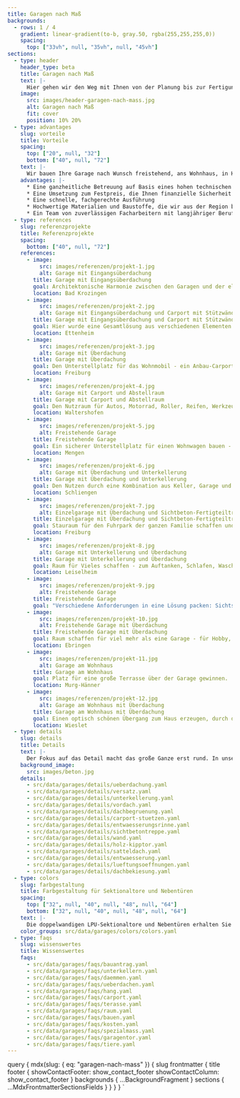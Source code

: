 ```yaml
---
title: Garagen nach Maß
backgrounds:
  - rows: 1 / 4
    gradient: linear-gradient(to-b, gray.50, rgba(255,255,255,0))
    spacing:
      top: ["33vh", null, "35vh", null, "45vh"]
sections:
  - type: header
    header_type: beta
    title: Garagen nach Maß
    text: |-
      Hier gehen wir den Weg mit Ihnen von der Planung bis zur Fertigung. Dabei lösen wir mit Ihnen jede technische Herausforderung und binden bestehende Pläne – zum Beispiel vom Architekten – gerne ein.
    image:
      src: images/header-garagen-nach-mass.jpg
      alt: Garagen nach Maß
      fit: cover
      position: 10% 20%
  - type: advantages
    slug: vorteile
    title: Vorteile
    spacing:
      top: ["20", null, "32"]
      bottom: ["40", null, "72"]
    text: |-
      Wir bauen Ihre Garage nach Wunsch freistehend, ans Wohnhaus, in Hanglage, mit Eingangsüberdachung oder als Carport. Besonderen örtliche Gegebenheiten stellen wir uns und passen Ihre Garage an Nischen, Ecken und schräge Grundstücksgrenzen an. Auch eine überhohe Einfahrtshöhe oder die Notwendigkeit der Überfahrt können wir berücksichtigen und umsetzen.
    advantages: |-
      * Eine ganzheitliche Betreuung auf Basis eines hohen technischen Know-Hows und langer Erfahrung in Bezug auf Machbarkeit von technische Sonderlösungen
      * Eine Umsetzung zum Festpreis, die Ihnen finanzielle Sicherheit gibt
      * Eine schnelle, fachgerechte Ausführung
      * Hochwertige Materialien und Baustoffe, die wir aus der Region beziehen
      * Ein Team von zuverlässigen Facharbeitern mit langjähriger Berufserfahrung
  - type: references
    slug: referenzprojekte
    title: Referenzprojekte
    spacing:
      bottom: ["40", null, "72"]
    references:
      - image:
          src: images/referenzen/projekt-1.jpg
          alt: Garage mit Eingangsüberdachung
        title: Garage mit Eingangsüberdachung
        goal: Architektonische Harmonie zwischen den Garagen und der eleganten Eingangsüberdachung erzeugen.
        location: Bad Krozingen
      - image:
          src: images/referenzen/projekt-2.jpg
          alt: Garage mit Eingangsüberdachung und Carport mit Stützwänden
        title: Garage mit Eingangsüberdachung und Carport mit Stützwänden
        goal: Hier wurde eine Gesamtlösung aus verschiedenen Elementen angestrebt. Umgesetzt wurde ein Garage, die den fehlenden Keller ersetzt, ein Carport für Autos und Fahrräder sowie eine Terrasse und Stützwände zum Nachbarn.
        location: Ettenheim
      - image:
          src: images/referenzen/projekt-3.jpg
          alt: Garage mit Überdachung
        title: Garage mit Überdachung
        goal: Den Unterstellplatz für das Wohnmobil - ein Anbau-Carport - optimal mit einer Garage kombinieren.
        location: Freiburg
      - image:
          src: images/referenzen/projekt-4.jpg
          alt: Garage mit Carport und Abstellraum
        title: Garage mit Carport und Abstellraum
        goal: Den Nutzraum für Autos, Motorrad, Roller, Reifen, Werkzeug und Sonstiges maximieren.
        location: Waltershofen
      - image:
          src: images/referenzen/projekt-5.jpg
          alt: Freistehende Garage
        title: Freistehende Garage
        goal: Ein sicherer Unterstellplatz für einen Wohnwagen bauen - realisiert durch ein speziell angefertigtes Dach - und die maximale baurechtliche Wandhöhe an der Grenze einhalten.
        location: Mengen
      - image:
          src: images/referenzen/projekt-6.jpg
          alt: Garage mit Überdachung und Unterkellerung
        title: Garage mit Überdachung und Unterkellerung
        goal: Den Nutzen durch eine Kombination aus Keller, Garage und Carport maximieren.
        location: Schliengen
      - image:
          src: images/referenzen/projekt-7.jpg
          alt: Einzelgarage mit Überdachung und Sichtbeton-Fertigteiltreppe
        title: Einzelgarage mit Überdachung und Sichtbeton-Fertigteiltreppe
        goal: Stauraum für den Fuhrpark der ganzen Familie schaffen und einen optisch schönen Eingangsbereich bauen. Dieser punktet mit einer Überdachung für den Schutz vor Witterung und einer eleganten Fertigteiltreppe aus eingefärbtem Sichtbeton.
        location: Freiburg
      - image:
          src: images/referenzen/projekt-8.jpg
          alt: Garage mit Unterkellerung und Überdachung
        title: Garage mit Unterkellerung und Überdachung
        goal: Raum für Vieles schaffen - zum Auftanken, Schlafen, Waschen und Kochen.
        location: Leiselheim
      - image:
          src: images/referenzen/projekt-9.jpg
          alt: Freistehende Garage
        title: Freistehende Garage
        goal: "Verschiedene Anforderungen in eine Lösung packen: Sichtschutz, Lagerflächen, Holzstauraum und Garage."
      - image:
          src: images/referenzen/projekt-10.jpg
          alt: Freistehende Garage mit Überdachung
        title: Freistehende Garage mit Überdachung
        goal: Raum schaffen für viel mehr als eine Garage - für Hobby, Werkbank, Reifenlager und für eine geschützte Fläche zur Lagerung von Feuerholz.
        location: Ebringen
      - image:
          src: images/referenzen/projekt-11.jpg
          alt: Garage am Wohnhaus
        title: Garage am Wohnhaus
        goal: Platz für eine große Terrasse über der Garage gewinnen.
        location: Murg-Hänner
      - image:
          src: images/referenzen/projekt-12.jpg
          alt: Garage am Wohnhaus mit Überdachung
        title: Garage am Wohnhaus mit Überdachung
        goal: Einen optisch schönen Übergang zum Haus erzeugen, durch den man trocken und sicher zum Eingang kommt.
        location: Wieslet
  - type: details
    slug: details
    title: Details
    text: |-
      Der Fokus auf das Detail macht das große Ganze erst rund. In unserer Planung legen wir Wert auf jede kleine Besonderheit, jede Facette, die zu einem perfekten Ergebnis beiträgt. Wir haben alles im Blick, was notwendig ist, um Ihre Wunschgarage zu bauen.
    background_image:
      src: images/beton.jpg
    details:
      - src/data/garages/details/ueberdachung.yaml
      - src/data/garages/details/versatz.yaml
      - src/data/garages/details/unterkellerung.yaml
      - src/data/garages/details/vordach.yaml
      - src/data/garages/details/dachbegruenung.yaml
      - src/data/garages/details/carport-stuetzen.yaml
      - src/data/garages/details/entwaesserungsrinne.yaml
      - src/data/garages/details/sichtbetontreppe.yaml
      - src/data/garages/details/wand.yaml
      - src/data/garages/details/holz-kipptor.yaml
      - src/data/garages/details/satteldach.yaml
      - src/data/garages/details/entwaesserung.yaml
      - src/data/garages/details/lueftungsoeffnungen.yaml
      - src/data/garages/details/dachbekiesung.yaml
  - type: colors
    slug: farbgestaltung
    title: Farbgestaltung für Sektionaltore und Nebentüren
    spacing:
      top: ["32", null, "40", null, "48", null, "64"]
      bottom: ["32", null, "40", null, "48", null, "64"]
    text: |-
      Die doppelwandigen LPU-Sektionaltore und Nebentüren erhalten Sie serienmäßig in Verkehrsweiß RAL 9016 sowie zusätzlich in 13 preiswerten Super-Color-Farben und rund 200 Farben nach RAL* sowie in vielen NCS und DB Farben.
    color_groups: src/data/garages/colors/colors.yaml
  - type: faqs
    slug: wissenswertes
    title: Wissenswertes
    faqs:
      - src/data/garages/faqs/bauantrag.yaml
      - src/data/garages/faqs/unterkellern.yaml
      - src/data/garages/faqs/daemmen.yaml
      - src/data/garages/faqs/ueberdachen.yaml
      - src/data/garages/faqs/hang.yaml
      - src/data/garages/faqs/carport.yaml
      - src/data/garages/faqs/terasse.yaml
      - src/data/garages/faqs/raum.yaml
      - src/data/garages/faqs/bauen.yaml
      - src/data/garages/faqs/kosten.yaml
      - src/data/garages/faqs/spezialmass.yaml
      - src/data/garages/faqs/garagentor.yaml
      - src/data/garages/faqs/tiere.yaml
---
```



  query {
    mdx(slug: { eq: "garagen-nach-mass" }) {
      slug
      frontmatter {
        title
        footer {
          showContactFooter: show_contact_footer
          showContactColumn: show_contact_footer
        }
        backgrounds {
          ...BackgroundFragment
        }
        sections {
          ...MdxFrontmatterSectionsFields
        }
      }
    }
  }
`
